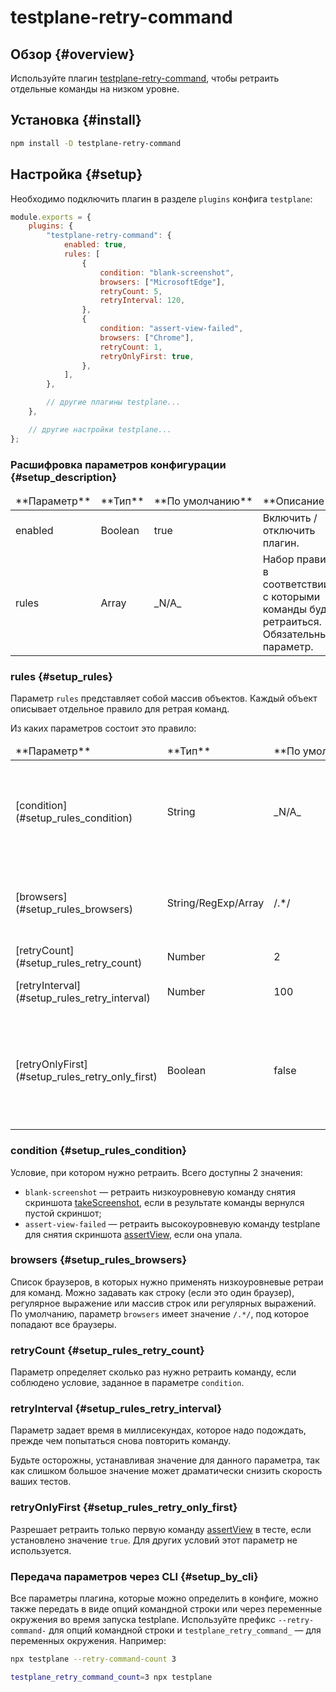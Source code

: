
# testplane-retry-command

## Обзор {#overview}

Используйте плагин [testplane-retry-command][testplane-retry-command], чтобы ретраить отдельные команды на низком уровне.

## Установка {#install}

```bash
npm install -D testplane-retry-command
```

## Настройка {#setup}

Необходимо подключить плагин в разделе `plugins` конфига `testplane`:

```javascript
module.exports = {
    plugins: {
        "testplane-retry-command": {
            enabled: true,
            rules: [
                {
                    condition: "blank-screenshot",
                    browsers: ["MicrosoftEdge"],
                    retryCount: 5,
                    retryInterval: 120,
                },
                {
                    condition: "assert-view-failed",
                    browsers: ["Chrome"],
                    retryCount: 1,
                    retryOnlyFirst: true,
                },
            ],
        },

        // другие плагины testplane...
    },

    // другие настройки testplane...
};
```

### Расшифровка параметров конфигурации {#setup_description}

<table>
<thead>
<tr><td>**Параметр**</td><td>**Тип**</td><td>**По&nbsp;умолчанию**</td><td>**Описание**</td></tr>
</thead>
<tbody> 
<tr><td>enabled</td><td>Boolean</td><td>true</td><td>Включить / отключить плагин.</td></tr>
<tr><td>rules</td><td>Array</td><td>_N/A_</td><td>Набор правил, в соответствии с которыми команды будут ретраиться. Обязательный параметр.</td></tr>

</tbody>
</table>

### rules {#setup_rules}

Параметр `rules` представляет собой массив объектов. Каждый объект описывает отдельное правило для ретрая команд.

Из каких параметров состоит это правило:

<table>
<thead>
<tr><td>**Параметр**</td><td>**Тип**</td><td>**По&nbsp;умолчанию**</td><td>**Описание**</td></tr>
</thead>
<tbody> 
<tr><td>[condition](#setup_rules_condition)</td><td>String</td><td>_N/A_</td><td>Условие для ретрая: _blank-screenshot_ или _assert-view-failed_. Подробнее см. ниже.</td></tr>
<tr><td>[browsers](#setup_rules_browsers)</td><td>String/RegExp/Array</td><td>/.*/</td><td>Список браузеров, в которых нужно применять ретраи.</td></tr>
<tr><td>[retryCount](#setup_rules_retry_count)</td><td>Number</td><td>2</td><td>Количество ретраев.</td></tr>
<tr><td>[retryInterval](#setup_rules_retry_interval)</td><td>Number</td><td>100</td><td>Задержка перед каждым ретраем, в мс.</td></tr>
<tr><td>[retryOnlyFirst](#setup_rules_retry_only_first)</td><td>Boolean</td><td>false</td><td>Ретраить только первую команду в тесте. Опция актуальна только для условия _assert-view-failed_.</td></tr>

</tbody>
</table>

### condition {#setup_rules_condition}

Условие, при котором нужно ретраить. Всего доступны 2 значения:

-   `blank-screenshot` — ретраить низкоуровневую команду снятия скриншота [takeScreenshot][take-screenshot], если в результате команды вернулся пустой скриншот;
-   `assert-view-failed` — ретраить высокоуровневую команду testplane для снятия скриншота [assertView][assert-view], если она упала.

### browsers {#setup_rules_browsers}

Список браузеров, в которых нужно применять низкоуровневые ретраи для команд. Можно задавать как строку (если это один браузер), регулярное выражение или массив строк или регулярных выражений. По умолчанию, параметр `browsers` имеет значение `/.*/`, под которое попадают все браузеры.

### retryCount {#setup_rules_retry_count}

Параметр определяет сколько раз нужно ретраить команду, если соблюдено условие, заданное в параметре `condition`.

### retryInterval {#setup_rules_retry_interval}

Параметр задает время в миллисекундах, которое надо подождать, прежде чем попытаться снова повторить команду.

<Admonition type="warning">
    Будьте осторожны, устанавливая значение для данного параметра, так как слишком большое значение
    может драматически снизить скорость ваших тестов.
</Admonition>

### retryOnlyFirst {#setup_rules_retry_only_first}

Разрешает ретраить только первую команду [assertView][assert-view] в тесте, если установлено значение `true`. Для других условий этот параметр не используется.

### Передача параметров через CLI {#setup_by_cli}

Все параметры плагина, которые можно определить в конфиге, можно также передать в виде опций командной строки или через переменные окружения во время запуска testplane. Используйте префикс `--retry-command-` для опций командной строки и `testplane_retry_command_` — для переменных окружения. Например:

```bash
npx testplane --retry-command-count 3
```

```bash
testplane_retry_command_count=3 npx testplane
```

[testplane-retry-command]: https://github.com/gemini-testing/testplane-retry-command
[take-screenshot]: https://webdriver.io/docs/api/webdriver/#takescreenshot
[assert-view]: ../commands/browser/assertView
